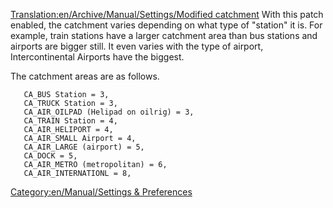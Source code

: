 [[Translation:en/Archive/Manual/Settings/Modified catchment]]
With this patch enabled, the catchment varies depending on what type of "station" it is.  For example, train stations have a larger catchment area than bus stations and airports are bigger still. It even varies with the type of airport, Intercontinental Airports have the biggest.

The catchment areas are as follows.

	CA_BUS Station = 3,
	CA_TRUCK Station = 3,
	CA_AIR_OILPAD (Helipad on oilrig) = 3,
	CA_TRAIN Station = 4,
	CA_AIR_HELIPORT = 4,
	CA_AIR_SMALL Airport = 4,
	CA_AIR_LARGE (airport) = 5,
	CA_DOCK = 5,
	CA_AIR_METRO (metropolitan) = 6,
	CA_AIR_INTERNATIONL = 8,



[[Category:en/Manual/Settings & Preferences]]

{{en/Stub}}
